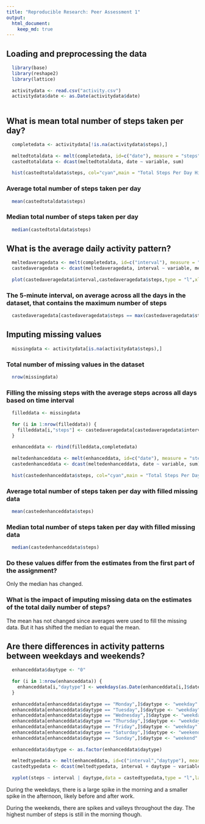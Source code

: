 ```yaml
---
title: "Reproducible Research: Peer Assessment 1"
output: 
  html_document: 
    keep_md: true
---
```


## Loading and preprocessing the data

```r
  library(base)
  library(reshape2)
  library(lattice)
  
  activitydata <- read.csv("activity.csv")
  activitydata$date <- as.Date(activitydata$date)
  
```
## What is mean total number of steps taken per day?
```r
  completedata <- activitydata[!is.na(activitydata$steps),]
  
  meltedtotaldata <- melt(completedata, id=c("date"), measure = "steps")
  castedtotaldata <- dcast(meltedtotaldata, date ~ variable, sum)
  
  hist(castedtotaldata$steps, col="cyan",main = "Total Steps Per Day Histogram",xlab = "Total Steps Per Day")
```

### Average total number of steps taken per day
```r
  mean(castedtotaldata$steps)
```

### Median total number of steps taken per day
```r
  median(castedtotaldata$steps)
```

## What is the average daily activity pattern?
```r
  meltedaveragedata <- melt(completedata, id=c("interval"), measure = "steps")
  castedaveragedata <- dcast(meltedaveragedata, interval ~ variable, mean)
  
  plot(castedaveragedata$interval,castedaveragedata$steps,type = "l",xlab = "Time Interval", ylab = "Average Steps Across All Days",main = "Average Steps Across All Days Per Time Interval")
```

### The 5-minute interval, on average across all the days in the dataset, that contains the maximum number of steps
```r
  castedaveragedata[castedaveragedata$steps == max(castedaveragedata$steps),]$interval
```

## Imputing missing values
```r
  missingdata <- activitydata[is.na(activitydata$steps),]
```

### Total number of missing values in the dataset
```r
  nrow(missingdata)
```

### Filling the missing steps with the average steps across all days based on time interval
```r
  filleddata <- missingdata
  
  for (i in 1:nrow(filleddata)) {
    filleddata[i,"steps"] <- castedaveragedata[castedaveragedata$interval == filleddata[i,"interval"],]$steps
  }
  
  enhanceddata <- rbind(filleddata,completedata)
  
  meltedenhanceddata <- melt(enhanceddata, id=c("date"), measure = "steps")
  castedenhanceddata <- dcast(meltedenhanceddata, date ~ variable, sum)
  
  hist(castedenhanceddata$steps, col="cyan",main = "Total Steps Per Day With Filled In Missing Data Histogram",xlab = "Total Steps Per Day")
```

### Average total number of steps taken per day with filled missing data
```r
  mean(castedenhanceddata$steps)
```

### Median total number of steps taken per day with filled missing data
```r
  median(castedenhanceddata$steps)
```

### Do these values differ from the estimates from the first part of the assignment? 

Only the median has changed.

### What is the impact of imputing missing data on the estimates of the total daily number of steps?

The mean has not changed since averages were used to fill the missing data. But it has shifted the median to equal the mean.

## Are there differences in activity patterns between weekdays and weekends?
```r
  enhanceddata$daytype <- "0"
  
  for (i in 1:nrow(enhanceddata)) {
    enhanceddata[i,"daytype"] <- weekdays(as.Date(enhanceddata[i,]$date))
  }
  
  enhanceddata[enhanceddata$daytype == "Monday",]$daytype <- "weekday"
  enhanceddata[enhanceddata$daytype == "Tuesday",]$daytype <- "weekday"
  enhanceddata[enhanceddata$daytype == "Wednesday",]$daytype <- "weekday"
  enhanceddata[enhanceddata$daytype == "Thursday",]$daytype <- "weekday"
  enhanceddata[enhanceddata$daytype == "Friday",]$daytype <- "weekday"
  enhanceddata[enhanceddata$daytype == "Saturday",]$daytype <- "weekend"
  enhanceddata[enhanceddata$daytype == "Sunday",]$daytype <- "weekend"
  
  enhanceddata$daytype <- as.factor(enhanceddata$daytype)
  
  meltedtypedata <- melt(enhanceddata, id=c("interval","daytype"), measure = "steps")
  castedtypedata <- dcast(meltedtypedata, interval + daytype ~ variable, mean)
  
  xyplot(steps ~ interval | daytype,data = castedtypedata,type = "l",layout = c(1,2),xlab = "Time Interval", ylab = "Average Steps Across All Days", main = "Average Steps Across All Days Per Time Interval By Day Type")
```

During the weekdays, there is a large spike in the morning and a smaller spike in the afternoon, likely before and after work.

During the weekends, there are spikes and valleys throughout the day. The highest number of steps is still in the morning though.
